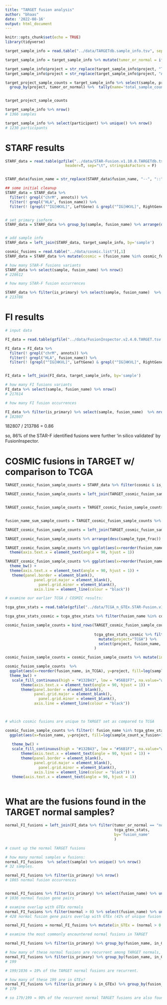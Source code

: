 ```yaml
---
title: "TARGET fusion analysis"
author: "bhaas"
date: '2022-08-16'
output: html_document
---
```


```r
knitr::opts_chunk$set(echo = TRUE)
library(tidyverse)
```


```r

target_sample_info = read.table("../data/TARGETdb.sample_info.tsv", sep="\t", header=T, stringsAsFactors = F)

target_sample_info = target_sample_info %>% mutate(tumor_or_normal = ifelse(grepl("Normal", sample_type), "normal", "tumor"))

target_sample_info$project = str_replace(target_sample_info$project, "TARGET-", "")
target_sample_info$project = str_replace(target_sample_info$project, "ALL-P[\\d]", "ALL")

target_project_sample_counts = target_sample_info %>% select(sample, project, tumor_or_normal) %>% unique() %>% 
  group_by(project, tumor_or_normal) %>%  tally(name='total_sample_count') %>% arrange(project, desc(total_sample_count))


target_project_sample_counts

```

```r

target_sample_info %>% nrow()
# 1366 samples

target_sample_info %>% select(participant) %>% unique() %>% nrow()
# 1230 participants

```

# STARF results

```r

STARF_data = read.table(gzfile("../data/STAR-Fusion.v1.10.0.TARGETdb.tsv.gz"),
                           header=T, sep="\t", stringsAsFactors = F)


STARF_data$fusion_name = str_replace(STARF_data$fusion_name, "--", "::")

## some initial cleanup
STARF_data = STARF_data %>% 
  filter(! grepl("chrM", annots)) %>%
  filter(! grepl("HLA", fusion_name)) %>%
  filter(! (grepl("^IG[HKVL]", LeftGene) & grepl("^IG[HKVL]", RightGene)))


# set primary isoform
STARF_data = STARF_data %>% group_by(sample, fusion_name) %>% arrange(desc(FFPM)) %>% mutate(is_primary = (row_number()==1) ) %>% ungroup()


# add sample info
STARF_data = left_join(STARF_data, target_sample_info, by='sample')

cosmic_fusions = read.table("../data/cosmic.list")[,1]
STARF_data = STARF_data %>% mutate(cosmic = (fusion_name %in% cosmic_fusions))


```




```r

# how many STAR-F fusions variants
STARF_data %>% select(sample, fusion_name) %>% nrow()
# 228612

# how many STAR-F fusion occurrences

STARF_data %>% filter(is_primary) %>% select(sample, fusion_name)  %>% nrow()
# 213786

```



# FI results

```r

# input data

FI_data = read.table(gzfile("../data/FusionInspector.v2.4.0.TARGET.tsv.gz"), sep="\t", com='', header=T, stringsAsFactors = F)

FI_data = FI_data %>% 
  filter(! grepl("chrM", annots)) %>%
  filter(! grepl("HLA", fusion_name)) %>%
  filter(! (grepl("^IG[HKVL]", LeftGene) & grepl("^IG[HKVL]", RightGene)))


FI_data = left_join(FI_data, target_sample_info, by='sample')

```


```r


# how many FI fusions variants
FI_data %>% select(sample, fusion_name) %>% nrow()
# 217614

# how many FI fusion occurrences

FI_data %>% filter(is_primary) %>% select(sample, fusion_name)  %>% nrow()
# 182807

```


182807 / 213786 = 0.86

so, 86% of the STAR-F identified fusions were further 'in silico validated' by FusionInspector.


# COSMIC fusions in TARGET w/ comparison to TCGA

```r



TARGET_cosmic_fusion_sample_counts = STARF_data %>% filter(cosmic & is_primary) %>% select(participant, project, tumor_or_normal, fusion_name) %>% unique() %>% group_by(project, tumor_or_normal, fusion_name) %>% tally(name='sample_count_w_fusion')

TARGET_cosmic_fusion_sample_counts = left_join(TARGET_cosmic_fusion_sample_counts, target_project_sample_counts, by=c('project', 'tumor_or_normal'))


TARGET_cosmic_fusion_sample_counts = TARGET_cosmic_fusion_sample_counts %>% mutate(sample_type_frac = sample_count_w_fusion / total_sample_count)


fusion_name_sum_sample_counts = TARGET_cosmic_fusion_sample_counts %>% group_by(fusion_name) %>% summarize(sum_samples = sum(sample_count_w_fusion))

TARGET_cosmic_fusion_sample_counts = left_join(TARGET_cosmic_fusion_sample_counts, fusion_name_sum_sample_counts, by='fusion_name')

TARGET_cosmic_fusion_sample_counts %>% arrange(desc(sample_type_frac))
```


```r


TARGET_cosmic_fusion_sample_counts %>% ggplot(aes(x=reorder(fusion_name, -sum_samples), y=sample_count_w_fusion, fill=project)) + geom_col() +
  theme(axis.text.x = element_text(angle = 90, hjust = 1))


```


```r


TARGET_cosmic_fusion_sample_counts %>% ggplot(aes(x=reorder(fusion_name, -sum_samples), y=sample_type_frac, fill=project)) + geom_col() +
  theme_bw() +
  theme(axis.text.x = element_text(angle = 90, hjust = 1)) +
   theme(panel.border = element_blank(), 
             panel.grid.major = element_blank(),
               panel.grid.minor = element_blank(), 
             axis.line = element_line(colour = "black"))


```



```r

# examine our earlier TCGA / COSMIC results:

tcga_gtex_stats = read.table(gzfile("../data/TCGA_n_GTEx.STAR-Fusion.v1.7.fusion_preds.stats.tsv.gz"), header=T, sep="\t", stringsAsFactors = F)

tcga_gtex_stats_cosmic = tcga_gtex_stats %>% filter(fusion_name %in% cosmic_fusions) 

cosmic_fusion_sample_counts = bind_rows(TARGET_cosmic_fusion_sample_counts %>% select(project, fusion_name, sample_count_w_fusion), 
                                        
                                        tcga_gtex_stats_cosmic %>% filter(tumor>0) %>% 
                                          mutate(project="TCGA") %>% 
                                          select(project, fusion_name, sample_count_w_fusion = tumor)
                                        ) 

```


```r

cosmic_fusion_sample_counts = cosmic_fusion_sample_counts %>% mutate(in_TCGA = (fusion_name %in% tcga_gtex_stats$fusion_name)) 

```


```r
cosmic_fusion_sample_counts  %>% 
  ggplot(aes(x=reorder(fusion_name, in_TCGA), y=project, fill=log(sample_count_w_fusion+1))) + geom_tile() + 
  theme_bw() +
   scale_fill_continuous(high = "#132B43", low = "#56B1F7", na.value="white") +
       theme(axis.text.x = element_text(angle = 90, hjust = 1)) +
       theme(panel.border = element_blank(), 
             panel.grid.major = element_blank(),
               panel.grid.minor = element_blank(), 
             axis.line = element_line(colour = "black"))

                                        
```
                             
```r

# which cosmic fusions are unique to TARGET set as compared to TCGA

cosmic_fusion_sample_counts %>% filter(! fusion_name %in% tcga_gtex_stats$fusion_name) %>%
  ggplot(aes(x=fusion_name, y=project, fill=log(sample_count_w_fusion+1))) + geom_tile() + 
  
   theme_bw() +
   scale_fill_continuous(high = "#132B43", low = "#56B1F7", na.value="white") +
       theme(axis.text.x = element_text(angle = 90, hjust = 1)) +
       theme(panel.border = element_blank(), 
             panel.grid.major = element_blank(),
               panel.grid.minor = element_blank(), 
             axis.line = element_line(colour = "black")) +
   theme(axis.text.x = element_text(angle = 90, hjust = 1))
                                        


```




# What are the fusions found in the TARGET normal samples?

```r

normal_FI_fusions = left_join(FI_data %>% filter(tumor_or_normal == "normal"),
                                                 tcga_gtex_stats,
                                                 by='fusion_name'
                                                 )


```


```r
# count up the normal TARGET fusions

# how many normal samples w fusions:
normal_FI_fusions  %>% select(sample) %>% unique() %>% nrow()
# 32 samples.

normal_FI_fusions %>% filter(is_primary) %>% nrow()
# 1865 normal fusion occurrences


normal_FI_fusions %>% filter(is_primary) %>% select(fusion_name) %>% unique() %>% nrow()
# 1036 normal fusion gene pairs

```


```r

# examine overlap with GTEx normals
normal_FI_fusions %>% filter(normal > 0) %>% select(fusion_name) %>% unique()
# 428 normal fusion gene pairs overlap with GTEx (41% of unique fusion gene pairs), and so more than half (59%) of these normal fusions are unique to the small set of normals here.

```

```r

normal_FI_fusions = normal_FI_fusions %>% mutate(in_GTEx = (normal > 0 | ! is.na(normal)))

```

```r
# examine the most commonly encountered normal fusions in TARGET

normal_FI_fusions %>% filter(is_primary) %>% group_by(fusion_name, in_GTEx) %>% tally() %>% arrange(desc(n))


```


```r

# how many of these normal fusions are recurrent among TARGET normals, and of these, how many are in GTEx?
normal_FI_fusions %>% filter(is_primary) %>% group_by(fusion_name, in_GTEx) %>% tally() %>% filter(n>1) %>% nrow()
# 199

# 199/1036 = 19% of the TARGET normal fusions are recurrent.

# how many of these 199 are in GTEx?
normal_FI_fusions %>% filter(is_primary & in_GTEx) %>% group_by(fusion_name, in_GTEx) %>% tally() %>% filter(n>1) %>% nrow()
# 179

# so 179/199 = 90% of the recurrent normal TARGET fusions are also found in GTEx.




```


